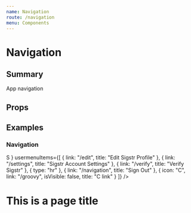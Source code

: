 ```yaml
---
name: Navigation
route: /navigation
menu: Components
---
```




# Navigation
## Summary
App navigation

## Props
<Props of={Navigation} />

## Examples

### Navigation
<Playground>

  <main style={{height: 800 + "px"}}>
    <Navigation
    appswitcherItems={[
        { 
          icon: "A",
          link: "http://localhost:3000/navigation",
          title: "Account Hub"
        },
        {
          icon: "D",
          link: "http://localhost:3000/navigation",
          title: "Digital Ads"
        },
        {
          icon: "E",
          link: "http://localhost:3000/navigation",
          title: "Email"
        },
        {
          icon: "M",
          link: "http://localhost:3000/navigation",
          title: "Measure"
        },
        {
          title: "Coming Soon",
          type: "header"
        },
        {
          icon: "C",
          title: "Chat"
        },
        {
          icon: "C",
          title: "Web Personalization"
        },
      ]}
      primaryNavigationItems={[
        { 
          icon: "A",
          link: "/something",
          title: "A Link"
        },
        {
          icon: "B",
          link: "/navigation",
          title: "B link"
        },
        {
          icon: "C",
          link: "/groovy",
          isVisible: false,
          title: "C link"
        },
        {
          type: "hr"
        },
        { 
          icon: "D",
          link: "/something",
          title: "D Link"
        },
        {
          icon: "E",
          link: "/navigation",
          title: "E link"
        },
      ]}
      supportWebsiteURL="https://help.sigstr.com/en/"
      usermenuAvatar={
        <span>S</span>
      }
      usermenuItems={[
        {
          link: "/edit",
          title: "Edit Sigstr Profile"
        },
        {
          link: "/settings",
          title: "Sigstr Account Settings"
        },
        {
          link: "/verify",
          title: "Verify Sigstr"
        },
        {
          type: "hr"
        },
        {
          link: "/navigation",
          title: "Sign Out"
        },
        {
          icon: "C",
          link: "/groovy",
          isVisible: false,
          title: "C link"
        }
      ]}
    />
    <div style={{marginLeft: 88 + "px"}}>
      <h1>This is a page title</h1>
    </div>
  </main>
</Playground>
